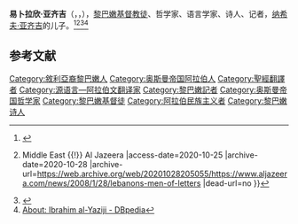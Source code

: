'''易卜拉欣·亚齐吉'''（{{lang-en|'''Ibrahim al-Yaziji'''}}，{{lang-ar|'''إبراهيم اليازجي'''}}，{{bd|1847年|？月？日|1906年|？月？日|catIdx=I}}），[[黎巴嫩|黎巴嫩]][[基督教徒|基督教徒]]、哲学家、语言学家、诗人、记者，[[纳希夫·亚齐吉|纳希夫·亚齐吉]]的儿子。<ref>{{Cite web |url=http://al-hakawati.net/en_personalities/PersonalityDetails/7413/Ibrahim-alYazigi |title=Ibrahim al-Yazigi - Al-Hakawati - Personalities |access-date=2020-10-25 |archive-date=2020-10-28 |archive-url=https://web.archive.org/web/20201028204955/http://al-hakawati.net/en_personalities/PersonalityDetails/7413/Ibrahim-alYazigi |dead-url=no }}</ref><ref>{{Cite web |url=https://www.aljazeera.com/news/2008/1/28/lebanons-men-of-letters |title=Lebanon's men of letters {{!}} Middle East {{!}} Al Jazeera |access-date=2020-10-25 |archive-date=2020-10-28 |archive-url=https://web.archive.org/web/20201028205055/https://www.aljazeera.com/news/2008/1/28/lebanons-men-of-letters |dead-url=no }}</ref><ref>{{Cite web |url=https://peoplepill.com/people/ibrahim-al-yaziji/ |title=Ibrahim al-Yaziji: Ottoman philologist, poet and journalist, Translator, Journalist, Poet, Bible translator, From: Lebanon |access-date=2020-10-25 |archive-date=2020-10-28 |archive-url=https://web.archive.org/web/20201028211247/https://peoplepill.com/people/ibrahim-al-yaziji/ |dead-url=no }}</ref><ref>[http://dbpedia.org/page/Ibrahim_al-Yaziji About: Ibrahim al-Yaziji - DBpedia]</ref>

== 参考文献 ==
{{Reflist}}

[[Category:敘利亞裔黎巴嫩人|Category:敘利亞裔黎巴嫩人]]
[[Category:奥斯曼帝国阿拉伯人|Category:奥斯曼帝国阿拉伯人]]
[[Category:聖經翻譯者|Category:聖經翻譯者]]
[[Category:源语言—阿拉伯文翻译家|Category:源语言—阿拉伯文翻译家]]
[[Category:黎巴嫩記者|Category:黎巴嫩記者]]
[[Category:奥斯曼帝国哲学家|Category:奥斯曼帝国哲学家]]
[[Category:黎巴嫩基督徒|Category:黎巴嫩基督徒]]
[[Category:阿拉伯民族主义者|Category:阿拉伯民族主义者]]
[[Category:黎巴嫩诗人|Category:黎巴嫩诗人]]